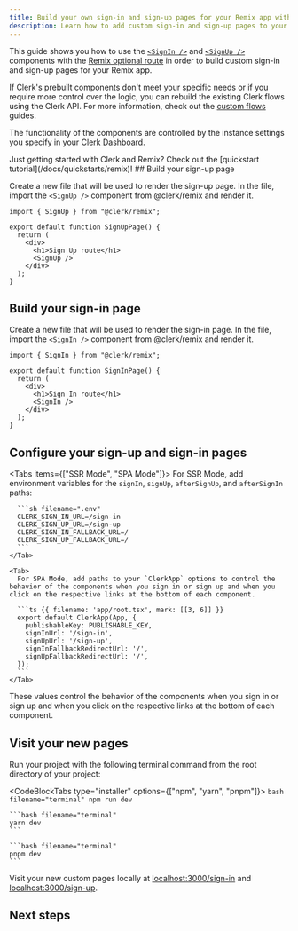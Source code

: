```yaml
---
title: Build your own sign-in and sign-up pages for your Remix app with Clerk
description: Learn how to add custom sign-in and sign-up pages to your Remix app with Clerk's prebuilt components.
---
```


This guide shows you how to use the [`<SignIn />`](/docs/components/authentication/sign-in) and [`<SignUp />`](/docs/components/authentication/sign-up) components with the [Remix optional route](https://reactrouter.com/en/main/route/route#optional-segments) in order to build custom sign-in and sign-up pages for your Remix app.

If Clerk's prebuilt components don't meet your specific needs or if you require more control over the logic, you can rebuild the existing Clerk flows using the Clerk API. For more information, check out the [custom flows](/docs/custom-flows/overview) guides.

The functionality of the components are controlled by the instance settings you specify in your [Clerk Dashboard](https://dashboard.clerk.com).

<Callout>
  Just getting started with Clerk and Remix? Check out the [quickstart tutorial](/docs/quickstarts/remix)!
</Callout>

<Steps>
  ## Build your sign-up page

  Create a new file that will be used to render the sign-up page. In the file, import the `<SignUp />` component from @clerk/remix and render it.

  ```tsx {{ filename: 'app/routes/sign-up.$.tsx' }}
  import { SignUp } from "@clerk/remix";

  export default function SignUpPage() {
    return (
      <div>
        <h1>Sign Up route</h1>
        <SignUp />
      </div>
    );
  }
  ```

  ## Build your sign-in page

  Create a new file that will be used to render the sign-in page. In the file, import the `<SignIn />` component from @clerk/remix and render it.

  ```tsx {{ filename: 'app/routes/sign-in.$.tsx' }}
  import { SignIn } from "@clerk/remix";

  export default function SignInPage() {
    return (
      <div>
        <h1>Sign In route</h1>
        <SignIn />
      </div>
    );
  }
  ```

  ## Configure your sign-up and sign-in pages

  <Tabs items={["SSR Mode", "SPA Mode"]}>
    <Tab>
      For SSR Mode, add environment variables for the `signIn`, `signUp`, `afterSignUp`, and `afterSignIn` paths:

      ```sh filename=".env"
      CLERK_SIGN_IN_URL=/sign-in
      CLERK_SIGN_UP_URL=/sign-up
      CLERK_SIGN_IN_FALLBACK_URL=/
      CLERK_SIGN_UP_FALLBACK_URL=/
      ```
    </Tab>

    <Tab>
      For SPA Mode, add paths to your `ClerkApp` options to control the behavior of the components when you sign in or sign up and when you click on the respective links at the bottom of each component.

      ```ts {{ filename: 'app/root.tsx', mark: [[3, 6]] }}
      export default ClerkApp(App, {
        publishableKey: PUBLISHABLE_KEY,
        signInUrl: '/sign-in',
        signUpUrl: '/sign-up',
        signInFallbackRedirectUrl: '/',
        signUpFallbackRedirectUrl: '/',
      });
      ```
    </Tab>
  </Tabs>

  These values control the behavior of the components when you sign in or sign up and when you click on the respective links at the bottom of each component.

  ## Visit your new pages

  Run your project with the following terminal command from the root directory of your project:

  <CodeBlockTabs type="installer" options={["npm", "yarn", "pnpm"]}>
    ```bash filename="terminal"
    npm run dev
    ```

    ```bash filename="terminal"
    yarn dev
    ```

    ```bash filename="terminal"
    pnpm dev
    ```
  </CodeBlockTabs>

  Visit your new custom pages locally at [localhost:3000/sign-in](http://localhost:3000/sign-in) and [localhost:3000/sign-up](http://localhost:3000/sign-up).
</Steps>

## Next steps

<div className="container mx-auto my-4">
  <div className="grid grid-cols-1 gap-6 md:grid-cols-2">
    <Cards
      title="Read user and session data"
      description="Learn how to use Clerk's hooks and helpers to access the active session and user data in your Remix application."
      link="/docs/references/remix/read-session-data"
      cta="Learn More"
    />
  </div>
</div>

